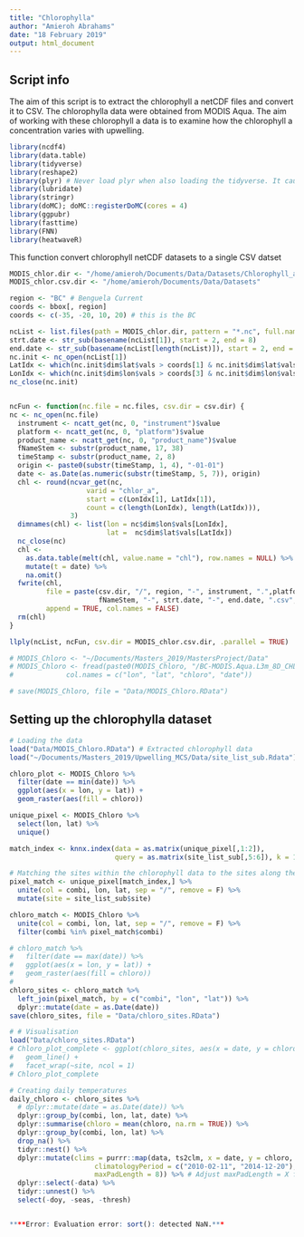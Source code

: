 ```yaml
---
title: "Chlorophylla"
author: "Amieroh Abrahams"
date: "18 February 2019"
output: html_document
---
```


## Script info
The aim of this script is to extract the chlorophyll a netCDF files and convert it to CSV. The chlorophylla data were obtained from MODIS Aqua. The aim of working with these chlorophyll a data is to examine how the chlorophyll a concentration varies with upwelling.

```r
library(ncdf4)
library(data.table)
library(tidyverse)
library(reshape2)
library(plyr) # Never load plyr when also loading the tidyverse. It causes a lot of conflicts.
library(lubridate)
library(stringr)
library(doMC); doMC::registerDoMC(cores = 4)
library(ggpubr)
library(fasttime)
library(FNN)
library(heatwaveR)
```

This function convert chlorophyll netCDF datasets to a single CSV datset

```r
MODIS_chlor.dir <- "/home/amieroh/Documents/Data/Datasets/Chlorophyll_a"
MODIS_chlor.csv.dir <- "/home/amieroh/Documents/Data/Datasets"

region <- "BC" # Benguela Current
coords <- bbox[, region]
coords <- c(-35, -20, 10, 20) # this is the BC

ncList <- list.files(path = MODIS_chlor.dir, pattern = "*.nc", full.names = TRUE, include.dirs = TRUE)
strt.date <- str_sub(basename(ncList[1]), start = 2, end = 8)
end.date <- str_sub(basename(ncList[length(ncList)]), start = 2, end = 8)
nc.init <- nc_open(ncList[1])
LatIdx <- which(nc.init$dim$lat$vals > coords[1] & nc.init$dim$lat$vals < coords[2])
LonIdx <- which(nc.init$dim$lon$vals > coords[3] & nc.init$dim$lon$vals < coords[4])
nc_close(nc.init)


ncFun <- function(nc.file = nc.files, csv.dir = csv.dir) {
nc <- nc_open(nc.file)
  instrument <- ncatt_get(nc, 0, "instrument")$value
  platform <- ncatt_get(nc, 0, "platform")$value
  product_name <- ncatt_get(nc, 0, "product_name")$value
  fNameStem <- substr(product_name, 17, 38)
  timeStamp <- substr(product_name, 2, 8)
  origin <- paste0(substr(timeStamp, 1, 4), "-01-01")
  date <- as.Date(as.numeric(substr(timeStamp, 5, 7)), origin)
  chl <- round(ncvar_get(nc,
                   varid = "chlor_a",
                   start = c(LonIdx[1], LatIdx[1]),
                   count = c(length(LonIdx), length(LatIdx))),
               3)
  dimnames(chl) <- list(lon = nc$dim$lon$vals[LonIdx],
                        lat =  nc$dim$lat$vals[LatIdx])
  nc_close(nc)
  chl <-
    as.data.table(melt(chl, value.name = "chl"), row.names = NULL) %>%
    mutate(t = date) %>%
    na.omit()
  fwrite(chl,
         file = paste(csv.dir, "/", region, "-", instrument, ".",platform, ".",
                      fNameStem, "-", strt.date, "-", end.date, ".csv", sep = ""),
         append = TRUE, col.names = FALSE)
  rm(chl)
}

llply(ncList, ncFun, csv.dir = MODIS_chlor.csv.dir, .parallel = TRUE)

# MODIS_Chloro <- "~/Documents/Masters_2019/MastersProject/Data"
# MODIS_Chloro <- fread(paste0(MODIS_Chloro, "/BC-MODIS.Aqua.L3m_8D_CHL_chlor_a_9km-2002185-2018345.csv"),
#             col.names = c("lon", "lat", "chloro", "date"))

# save(MODIS_Chloro, file = "Data/MODIS_Chloro.RData")
```


## Setting up the chlorophylla dataset

```r

# Loading the data
load("Data/MODIS_Chloro.RData") # Extracted chlorophyll data
load("~/Documents/Masters_2019/Upwelling_MCS/Data/site_list_sub.Rdata") # Site list of all the sites along the west coast

chloro_plot <- MODIS_Chloro %>%
  filter(date == min(date)) %>%
  ggplot(aes(x = lon, y = lat)) +
  geom_raster(aes(fill = chloro))

unique_pixel <- MODIS_Chloro %>% 
  select(lon, lat) %>% 
  unique()

match_index <- knnx.index(data = as.matrix(unique_pixel[,1:2]),
                          query = as.matrix(site_list_sub[,5:6]), k = 1)

# Matching the sites within the chlorophyll data to the sites along the west coast
pixel_match <- unique_pixel[match_index,] %>%
  unite(col = combi, lon, lat, sep = "/", remove = F) %>%
  mutate(site = site_list_sub$site)

chloro_match <- MODIS_Chloro %>%
  unite(col = combi, lon, lat, sep = "/", remove = F) %>%
  filter(combi %in% pixel_match$combi)

# chloro_match %>%
#   filter(date == max(date)) %>%
#   ggplot(aes(x = lon, y = lat)) +
#   geom_raster(aes(fill = chloro))
# 
chloro_sites <- chloro_match %>%
  left_join(pixel_match, by = c("combi", "lon", "lat")) %>%
  dplyr::mutate(date = as.Date(date))
save(chloro_sites, file = "Data/chloro_sites.RData")

# # Visualisation
load("Data/chloro_sites.RData")
# Chloro_plot_complete <- ggplot(chloro_sites, aes(x = date, y = chloro)) +
#   geom_line() +
#   facet_wrap(~site, ncol = 1)
# Chloro_plot_complete

# Creating daily temperatures
daily_chloro <- chloro_sites %>%
  # dplyr::mutate(date = as.Date(date)) %>% 
  dplyr::group_by(combi, lon, lat, date) %>%
  dplyr::summarise(chloro = mean(chloro, na.rm = TRUE)) %>%
  dplyr::group_by(combi, lon, lat) %>% 
  drop_na() %>% 
  tidyr::nest() %>%
  dplyr::mutate(clims = purrr::map(data, ts2clm, x = date, y = chloro,
                     climatologyPeriod = c("2010-02-11", "2014-12-20"),
                     maxPadLength = 8)) %>% # Adjust maxPadLength = X for longer interpolation
  dplyr::select(-data) %>%
  tidyr::unnest() %>%
  select(-doy, -seas, -thresh)


****Error: Evaluation error: sort(): detected NaN.*** 
```



























